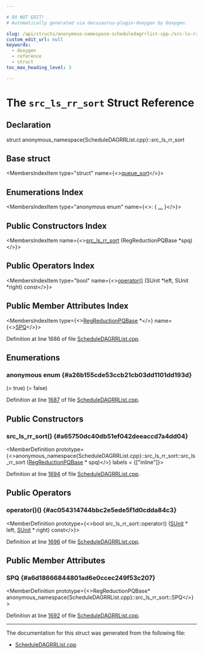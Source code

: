 ```yaml
---

# DO NOT EDIT!
# Automatically generated via docusaurus-plugin-doxygen by Doxygen.

slug: /api/structs/anonymous-namespace-scheduledagrrlist-cpp-/src-ls-rr-sort
custom_edit_url: null
keywords:
  - doxygen
  - reference
  - struct
toc_max_heading_level: 3

---
```





# The `src_ls_rr_sort` Struct Reference

<DoxygenPage pluginConfig={pluginConfig}>



## Declaration

<CodeBlock>struct anonymous_namespace{ScheduleDAGRRList.cpp}::src_ls_rr_sort</CodeBlock>

## Base struct

<MembersIndex>

<MembersIndexItem
  type="struct"
  name={<><a href="/docs/api/structs/anonymous-namespace-scheduledagrrlist-cpp-/queue-sort">queue&#95;sort</a></>}>
</MembersIndexItem>

</MembersIndex>

## Enumerations Index

<MembersIndex>

<MembersIndexItem
  type="anonymous enum"
  name={<>:  &#123; <a href="#a26b155cde53ccb21cb03dd1101dd193d">...</a> &#125;</>}>
</MembersIndexItem>

</MembersIndex>

## Public Constructors Index

<MembersIndex>

<MembersIndexItem
  name={<><a href="#a65750dc40db51ef042deeaccd7a4dd04">src&#95;ls&#95;rr&#95;sort</a> (RegReductionPQBase &#42;spq)</>}>
</MembersIndexItem>

</MembersIndex>

## Public Operators Index

<MembersIndex>

<MembersIndexItem
  type="bool"
  name={<><a href="#ac054314744bbc2e5ede5f1d0cdda84c3">operator()</a> (SUnit &#42;left, SUnit &#42;right) const</>}>
</MembersIndexItem>

</MembersIndex>

## Public Member Attributes Index

<MembersIndex>

<MembersIndexItem
  type={<><a href="/docs/api/classes/anonymous-namespace-scheduledagrrlist-cpp-/regreductionpqbase">RegReductionPQBase</a> &#42;</>}
  name={<><a href="#a6d18666844801ad6e0ccec249f53c207">SPQ</a></>}>
</MembersIndexItem>

</MembersIndex>


Definition at line 1686 of file <a href="/docs/api/files/lib/lib/codegen/lib/codegen/selectiondag/scheduledagrrlist-cpp">ScheduleDAGRRList.cpp</a>.

<SectionDefinition>

## Enumerations

### anonymous enum  {#a26b155cde53ccb21cb03dd1101dd193d}

<MemberDefinition
  prototype="anonymous enum ">

<EnumerationList title="Enumeration values">

<Link id="a26b155cde53ccb21cb03dd1101dd193daad9b2e9f315a1831267831bbf1703f96" />
<EnumerationListItem name="IsBottomUp">
 (= true)
</EnumerationListItem>

<Link id="a26b155cde53ccb21cb03dd1101dd193da3a38530259c6179e5676b334e7bd115d" />
<EnumerationListItem name="HasReadyFilter">
 (= false)
</EnumerationListItem>

</EnumerationList>

Definition at line <a href="/docs/api/files/lib/lib/codegen/lib/codegen/selectiondag/scheduledagrrlist-cpp/#l01687">1687</a> of file <a href="/docs/api/files/lib/lib/codegen/lib/codegen/selectiondag/scheduledagrrlist-cpp">ScheduleDAGRRList.cpp</a>.
</MemberDefinition>

</SectionDefinition>

<SectionDefinition>

## Public Constructors

### src&#95;ls&#95;rr&#95;sort() {#a65750dc40db51ef042deeaccd7a4dd04}

<MemberDefinition
  prototype={<>anonymous&#95;namespace&#123;ScheduleDAGRRList.cpp&#125;::src&#95;ls&#95;rr&#95;sort::src&#95;ls&#95;rr&#95;sort (<a href="/docs/api/classes/anonymous-namespace-scheduledagrrlist-cpp-/regreductionpqbase">RegReductionPQBase</a> &#42; spq)</>}
  labels = {["inline"]}>

Definition at line <a href="/docs/api/files/lib/lib/codegen/lib/codegen/selectiondag/scheduledagrrlist-cpp/#l01694">1694</a> of file <a href="/docs/api/files/lib/lib/codegen/lib/codegen/selectiondag/scheduledagrrlist-cpp">ScheduleDAGRRList.cpp</a>.
</MemberDefinition>

</SectionDefinition>

<SectionDefinition>

## Public Operators

### operator()() {#ac054314744bbc2e5ede5f1d0cdda84c3}

<MemberDefinition
  prototype={<>bool src&#95;ls&#95;rr&#95;sort::operator() (<a href="/docs/api/classes/llvm/sunit">SUnit</a> &#42; left, <a href="/docs/api/classes/llvm/sunit">SUnit</a> &#42; right) const</>}>

Definition at line <a href="/docs/api/files/lib/lib/codegen/lib/codegen/selectiondag/scheduledagrrlist-cpp/#l01696">1696</a> of file <a href="/docs/api/files/lib/lib/codegen/lib/codegen/selectiondag/scheduledagrrlist-cpp">ScheduleDAGRRList.cpp</a>.
</MemberDefinition>

</SectionDefinition>

<SectionDefinition>

## Public Member Attributes

### SPQ {#a6d18666844801ad6e0ccec249f53c207}

<MemberDefinition
  prototype={<>RegReductionPQBase&#42; anonymous&#95;namespace&#123;ScheduleDAGRRList.cpp&#125;::src&#95;ls&#95;rr&#95;sort::SPQ</>}>

Definition at line <a href="/docs/api/files/lib/lib/codegen/lib/codegen/selectiondag/scheduledagrrlist-cpp/#l01692">1692</a> of file <a href="/docs/api/files/lib/lib/codegen/lib/codegen/selectiondag/scheduledagrrlist-cpp">ScheduleDAGRRList.cpp</a>.
</MemberDefinition>

</SectionDefinition>

<hr/>

The documentation for this struct was generated from the following file:

<ul>
<li><a href="/docs/api/files/lib/lib/codegen/lib/codegen/selectiondag/scheduledagrrlist-cpp">ScheduleDAGRRList.cpp</a></li>
</ul>

</DoxygenPage>
